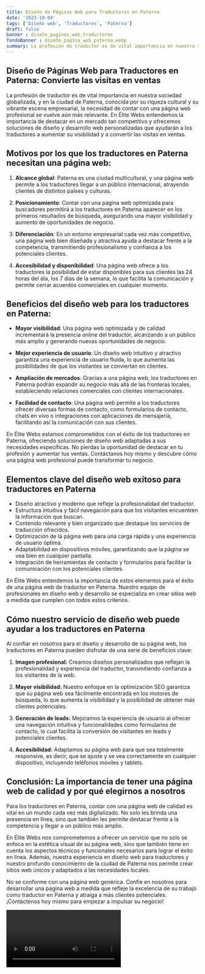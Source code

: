 ```yaml
---
title: Diseño de Páginas Web para Traductores en Paterna
date: '2023-10-04'
tags: ['Diseño web', 'Traductores', 'Paterna']
draft: false
banner : diseño_paginas_web_traductores
fondoBanner : diseño_pagina_web_paterna.webp
summary: La profesión de traductor es de vital importancia en nuestra sociedad globalizada, y en la ciudad de Paterna, conocida por su riqueza cultural y su vibrante escena empresarial, la necesidad de contar con una página web profesional se vuelve aún más relevante. En Élite Webs entendemos la importancia de destacar en un mercado tan competitivo y ofrecemos soluciones de diseño y desarrollo web personalizadas que ayudarán a los traductores a aumentar su visibilidad y a convertir las visitas en ventas.
---
```


## Diseño de Páginas Web para Traductores en Paterna: Convierte las visitas en ventas

La profesión de traductor es de vital importancia en nuestra sociedad globalizada, y en la ciudad de Paterna, conocida por su riqueza cultural y su vibrante escena empresarial, la necesidad de contar con una página web profesional se vuelve aún más relevante. En Élite Webs entendemos la importancia de destacar en un mercado tan competitivo y ofrecemos soluciones de diseño y desarrollo web personalizadas que ayudarán a los traductores a aumentar su visibilidad y a convertir las visitas en ventas.

## Motivos por los que los traductores en Paterna necesitan una página web:

1. **Alcance global**: Paterna es una ciudad multicultural, y una página web permite a los traductores llegar a un público internacional, atrayendo clientes de distintos países y culturas.

2. **Posicionamiento**: Contar con una página web optimizada para buscadores permitirá a los traductores en Paterna aparecer en los primeros resultados de búsqueda, asegurando una mayor visibilidad y aumento de oportunidades de negocio.

3. **Diferenciación**: En un entorno empresarial cada vez más competitivo, una página web bien diseñada y atractiva ayuda a destacar frente a la competencia, transmitiendo profesionalismo y confianza a los potenciales clientes.

4. **Accesibilidad y disponibilidad**: Una página web ofrece a los traductores la posibilidad de estar disponibles para sus clientes las 24 horas del día, los 7 días de la semana, lo que facilita la comunicación y permite cerrar acuerdos comerciales en cualquier momento.

## Beneficios del diseño web para los traductores en Paterna:

- **Mayor visibilidad**: Una página web optimizada y de calidad incrementará la presencia online del traductor, alcanzando a un público más amplio y generando nuevas oportunidades de negocio.

- **Mejor experiencia de usuario**: Un diseño web intuitivo y atractivo garantiza una experiencia de usuario fluida, lo que aumenta las posibilidades de que los visitantes se conviertan en clientes.

- **Ampliación de mercados**: Gracias a una página web, los traductores en Paterna podrán expandir su negocio más allá de las fronteras locales, estableciendo relaciones comerciales con clientes internacionales.

- **Facilidad de contacto**: Una página web permite a los traductores ofrecer diversas formas de contacto, como formularios de contacto, chats en vivo o integraciones con aplicaciones de mensajería, facilitando así la comunicación con sus clientes.

En Élite Webs estamos comprometidos con el éxito de los traductores en Paterna, ofreciendo soluciones de diseño web adaptadas a sus necesidades específicas. No pierdas la oportunidad de destacar en tu profesión y aumentar tus ventas. Contáctanos hoy mismo y descubre cómo una página web profesional puede transformar tu negocio.

<GifSeo />

<Cta />

## **Elementos clave del diseño web exitoso para traductores en Paterna**

- Diseño atractivo y moderno que refleje la profesionalidad del traductor.
- Estructura intuitiva y fácil navegación para que los visitantes encuentren la información que buscan.
- Contenido relevante y bien organizado que destaque los servicios de traducción ofrecidos.
- Optimización de la página web para una carga rápida y una experiencia de usuario óptima.
- Adaptabilidad en dispositivos móviles, garantizando que la página se vea bien en cualquier pantalla.
- Integración de herramientas de contacto y formularios para facilitar la comunicación con los potenciales clientes.

En Élite Webs entendemos la importancia de estos elementos para el éxito de una página web de traductor en Paterna. Nuestro equipo de profesionales en diseño web y desarrollo se especializa en crear sitios web a medida que cumplen con todos estos criterios. 

## **Cómo nuestro servicio de diseño web puede ayudar a los traductores en Paterna**

Al confiar en nosotros para el diseño y desarrollo de su página web, los traductores en Paterna pueden disfrutar de una serie de beneficios clave:

1. **Imagen profesional:** Creamos diseños personalizados que reflejan la profesionalidad y experiencia del traductor, transmitiendo confianza a los visitantes de la web.

2. **Mayor visibilidad:** Nuestro enfoque en la optimización SEO garantiza que su página web sea fácilmente encontrada en los motores de búsqueda, lo que aumenta la visibilidad y la posibilidad de obtener más clientes potenciales.

3. **Generación de leads:** Mejoramos la experiencia de usuario al ofrecer una navegación intuitiva y funcionalidades como formularios de contacto, lo cual facilita la conversión de visitantes en leads y potenciales clientes.

4. **Accesibilidad:** Adaptamos su página web para que sea totalmente responsive, es decir, que se ajuste y se vea correctamente en cualquier dispositivo, incluyendo teléfonos móviles y tablets.

## **Conclusión: La importancia de tener una página web de calidad y por qué elegirnos a nosotros**

Para los traductores en Paterna, contar con una página web de calidad es vital en un mundo cada vez más digitalizado. No solo les brinda una presencia en línea, sino que también les permite destacar frente a la competencia y llegar a un público más amplio.

En Élite Webs nos comprometemos a ofrecer un servicio que no solo se enfoca en la estética visual de su página web, sino que también tiene en cuenta los aspectos técnicos y funcionales necesarios para lograr el éxito en línea. Además, nuestra experiencia en diseño web para traductores y nuestro profundo conocimiento de la ciudad de Paterna nos permite crear sitios web únicos y adaptados a las necesidades locales.

No se conforme con una página web genérica. Confíe en nosotros para desarrollar una página web a medida que refleje la excelencia de su trabajo como traductor en Paterna y atraiga a más clientes potenciales. ¡Contáctenos hoy mismo para empezar a impulsar su negocio!

<Video />

<CtaBot job='Traductores' city='Paterna'/>

<Gmaps query='Paterna+españa+maps' />